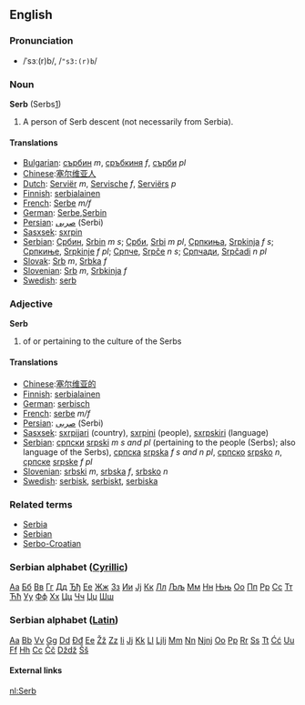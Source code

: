 ==English==
===Pronunciation===
*/ˈsɜː(r)b/, /<tt>"s3:(r)b</tt>/

===Noun===
'''Serb''' (Serbs[http://en.wikipedia.org/wiki/Serbs])

# A person of Serb descent (not necessarily from Serbia).

====Translations====
*[[Bulgarian]]: [[сърбин]] ''m'', [[сръбкиня]] ''f'', [[сърби]] ''pl''
*[[Chinese]]:[[塞尔维亚人]]
*[[Dutch]]: [[Serviër]] ''m'', [[Servische]] ''f'', [[Serviërs]] ''p''
*[[Finnish]]: [[serbialainen]]
*[[French]]: [[Serbe]] ''m/f''
*[[German]]: [[Serbe]],[[Serbin]]
*[[Persian]]: [[صربی]] (Serbi)
*[[Sasxsek]]: [[sxrpin]]
*[[Serbian]]: [[Србин]], [[Srbin]] ''m s''; [[Срби]], [[Srbi]] ''m pl'', [[Српкиња]], [[Srpkinja]] ''f s''; [[Српкиње]], [[Srpkinje]] ''f pl''; [[Српче]], [[Srpče]] ''n s''; [[Српчади]], [[Srpčadi]] ''n pl''
*[[Slovak]]: [[Srb]] ''m'', [[Srbka]] ''f''
*[[Slovenian]]: [[Srb]] ''m'', [[Srbkinja]] ''f''
*[[Swedish]]: [[serb]]

===Adjective===
'''Serb'''

# of or pertaining to the culture of the Serbs

====Translations====
*[[Chinese]]:[[塞尔维亚的]]
*[[Finnish]]: [[serbialainen]]
*[[German]]: [[serbisch]]
*[[French]]: [[serbe]] ''m/f''
*[[Persian]]: [[صربی]] (Serbi)
*[[Sasxsek]]: [[sxrpijari]] (country), [[sxrpini]] (people), [[sxrpskiri]] (language)
*[[Serbian]]: [[српски]] [[srpski]] ''m s and pl'' (pertaining to the people (Serbs); also language of the Serbs), [[српска]] [[srpska]] ''f s and n pl'', [[српско]] [[srpsko]] ''n'', [[српске]] [[srpske]] ''f pl''
*[[Slovenian]]: [[srbski]] ''m'', [[srbska]] ''f'', [[srbsko]] ''n''
*[[Swedish]]: [[serbisk]], [[serbiskt]], [[serbiska]]

===Related terms===
*[[Serbia]]
*[[Serbian]]
*[[Serbo-Croatian]]

===Serbian alphabet ([[w:Cyrillic|Cyrillic]])===
[[А|Аа]] [[Б|Бб]] [[В|Вв]] [[Г|Гг]] [[Д|Дд]] [[Ђ|Ђђ]] [[Е|Ее]] [[Ж|Жж]] [[З|Зз]] [[И|Ии]] [[Ј|Јј]] [[К|Кк]] [[Л|Лл]] [[Љ|Љљ]] [[М|Мм]] [[Н|Нн]] [[Њ|Њњ]] [[О|Оо]] [[П|Пп]] [[Р|Рр]] [[С|Сс]] [[Т|Тт]] [[Ћ|Ћћ]] [[У|Уу]] [[Ф|Фф]] [[Х|Хх]] [[Ц|Цц]] [[Ч|Чч]] [[Џ|Џџ]] [[Ш|Шш]]  

===Serbian alphabet ([[w:Latin|Latin]])===
[[A|Аа]] [[B|Bb]] [[V|Vv]] [[G|Gg]] [[D|Dd]] [[Ð|Ðđ]] [[E|Ee]] [[Ž|Žž]] [[Z|Zz]] [[I|Ii]] [[Ј|Јј]] [[K|Kk]] [[L|Ll]] [[Lj|Ljlj]] [[M|Mm]] [[N|Nn]] [[Nj|Njnj]] [[O|Oo]] [[P|Pp]] [[R|Rr]] [[S|Ss]] [[T|Tt]] [[Ć|Ćć]] [[U|Uu]] [[F|Ff]] [[H|Hh]] [[C|Cc]] [[Č|Čč]] [[Dž|Dždž]] [[Š|Šš]]  

====External links====
{{interwiktionary|code=sr}}

[[nl:Serb]]